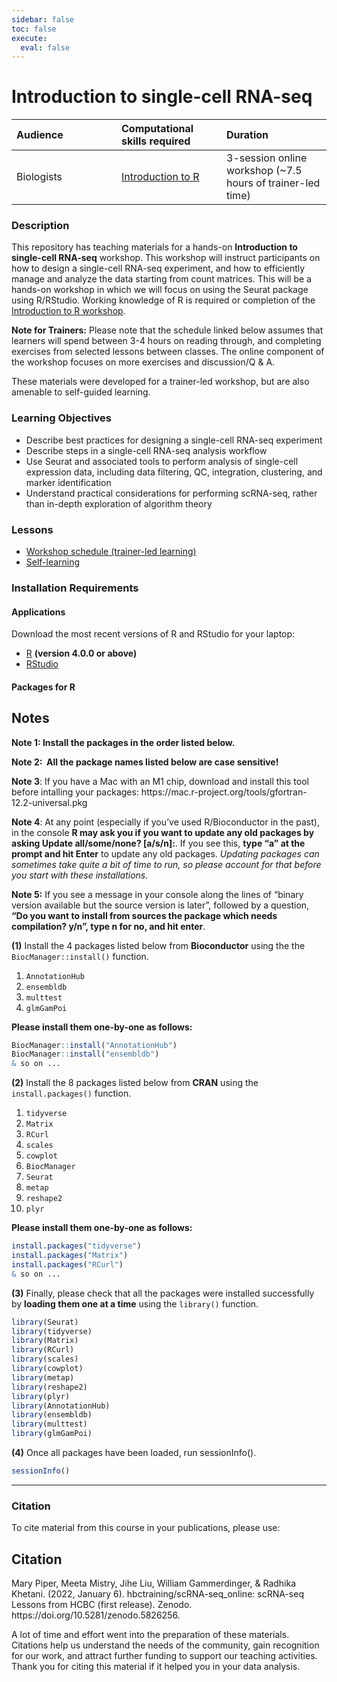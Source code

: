 ```yaml
---
sidebar: false
toc: false
execute: 
  eval: false
---
```



# Introduction to single-cell RNA-seq

| Audience | Computational skills required| Duration |
:----------|:----------|:----------|
| Biologists | [Introduction to R](https://hbctraining.github.io/Intro-to-R-flipped/) | 3-session online workshop (~7.5 hours of trainer-led time)|

### Description

This repository has teaching materials for a hands-on **Introduction to single-cell RNA-seq** workshop. This workshop will instruct participants on how to design a single-cell RNA-seq experiment, and how to efficiently manage and analyze the data starting from count matrices. This will be a hands-on workshop in which we will focus on using the Seurat package using R/RStudio. Working knowledge of R is required or completion of the [Introduction to R workshop](https://hbctraining.github.io/Intro-to-R-flipped/). 

**Note for Trainers:** Please note that the schedule linked below assumes that learners will spend between 3-4 hours on reading through, and completing exercises from selected lessons between classes. The online component of the workshop focuses on more exercises and discussion/Q & A.

::: callout-note
These materials were developed for a trainer-led workshop, but are also amenable to self-guided learning.
:::

### Learning Objectives

- Describe best practices for designing a single-cell RNA-seq experiment
- Describe steps in a single-cell RNA-seq analysis workflow
- Use Seurat and associated tools to perform analysis of single-cell expression data, including data filtering, QC, integration, clustering, and marker identification
- Understand practical considerations for performing scRNA-seq, rather than in-depth exploration of algorithm theory


### Lessons
* [Workshop schedule (trainer-led learning)](lessons/schedule.qmd)
* [Self-learning](lessons/links-to-lessons.qmd)

### Installation Requirements

#### Applications
Download the most recent versions of R and RStudio for your laptop:

 - [R](http://lib.stat.cmu.edu/R/CRAN/) **(version 4.0.0 or above)**
 - [RStudio](https://www.rstudio.com/products/rstudio/download/#download)

#### Packages for R

::: callout-note
# Notes

**Note 1: Install the packages in the order listed below.**

**Note 2:  All the package names listed below are case sensitive!**

**Note 3**: If you have a Mac with an M1 chip, download and install this tool before intalling your packages: https://mac.r-project.org/tools/gfortran-12.2-universal.pkg

**Note 4**: At any point (especially if you’ve used R/Bioconductor in the past), in the console **R may ask you if you want to update any old packages by asking Update all/some/none? [a/s/n]:**. If you see this, **type "a" at the prompt and hit Enter** to update any old packages. _Updating packages can sometimes take quite a bit of time to run, so please account for that before you start with these installations._  

**Note 5:** If you see a message in your console along the lines of “binary version available but the source version is later”, followed by a question, **“Do you want to install from sources the package which needs compilation? y/n”, type n for no, and hit enter**.

:::

**(1)** Install the 4 packages listed below from **Bioconductor** using the the `BiocManager::install()` function.

1. `AnnotationHub`
1. `ensembldb`
1. `multtest`
1. `glmGamPoi`

**Please install them one-by-one as follows:**

```r
BiocManager::install("AnnotationHub")
BiocManager::install("ensembldb")
& so on ...
```

**(2)** Install the 8 packages listed below from **CRAN** using the `install.packages()` function. 

1. `tidyverse`
2. `Matrix`
3. `RCurl`
4. `scales`
5. `cowplot`
6. `BiocManager`
7. `Seurat`
8. `metap`
9. `reshape2`
10. `plyr`

**Please install them one-by-one as follows:**

```r
install.packages("tidyverse")
install.packages("Matrix")
install.packages("RCurl")
& so on ...
```

**(3)** Finally, please check that all the packages were installed successfully by **loading them one at a time** using the `library()` function.  

```r
library(Seurat)
library(tidyverse)
library(Matrix)
library(RCurl)
library(scales)
library(cowplot)
library(metap)
library(reshape2)
library(plyr)
library(AnnotationHub)
library(ensembldb)
library(multtest)
library(glmGamPoi)
```

**(4)** Once all packages have been loaded, run sessionInfo().  

```r
sessionInfo()
```

---

### Citation

To cite material from this course in your publications, please use:

::: callout-important
# Citation
Mary Piper, Meeta Mistry, Jihe Liu, William Gammerdinger, & Radhika Khetani. (2022, January 6). hbctraining/scRNA-seq_online: scRNA-seq Lessons from HCBC (first release). Zenodo. https://doi.org/10.5281/zenodo.5826256. 
:::

A lot of time and effort went into the preparation of these materials. Citations help us understand the needs of the community, gain recognition for our work, and attract further funding to support our teaching activities. Thank you for citing this material if it helped you in your data analysis.
